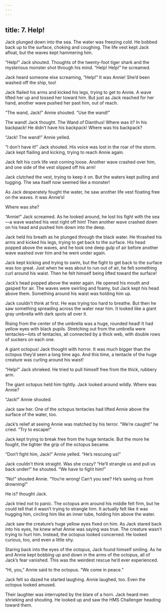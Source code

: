 ```yaml
---
---
---
```

title: 7. Help!
---




Jack plunged down into the sea. The water was freezing cold. He bobbed back up to the surface, choking and coughing. The life vest kept Jack afloat, but the waves kept hammering him.

“Help!” Jack shouted. Thoughts of the twenty-foot tiger shark and the mysterious monster shot through his mind. “Help! Help!” he screamed.

Jack heard someone else screaming, “Help!” It was Annie! She’d been washed off the ship, too!

Jack flailed his arms and kicked his legs, trying to get to Annie. A wave lifted her up and tossed her toward him. But just as Jack reached for her hand, another wave pushed her past him, out of reach.

“The wand, Jack!” Annie shouted. “Use the wand!”

The wand! Jack thought. The Wand of Dianthus! Where was it? In his backpack! He didn’t have his backpack! Where was his backpack?

“Jack! The wand!” Annie yelled.

“I don’t have it!” Jack shouted. His voice was lost in the roar of the storm. Jack kept flailing and kicking, trying to reach Annie again.

Jack felt his cork life vest coming loose. Another wave crashed over him, and one side of the vest slipped off his arm!

Jack clutched the vest, trying to keep it on. But the waters kept pulling and tugging. The sea itself now seemed like a monster!

As Jack desperately fought the water, he saw another life vest floating free on the waves. It was Annie’s!

Where was she?

“Annie!” Jack screamed. As he looked around, he lost his fight with the sea—a wave washed his vest right off him! Then another wave crashed down on his head and pushed him down into the deep.

Jack held his breath as he plunged through the black water. He thrashed his arms and kicked his legs, trying to get back to the surface. His head popped above the waves, and he took one deep gulp of air before another wave washed over him and he went under again.

Jack kept kicking and trying to swim, but the fight to get back to the surface was too great. Just when he was about to run out of air, he felt something curl around his waist. Then he felt himself being lifted toward the surface!

Jack’s head popped above the water again. He opened his mouth and gasped for air. The waves were swirling and foamy, but Jack kept his head above them. Something around his waist was holding him up.

Jack couldn’t think at first. He was trying too hard to breathe. But then he saw something spreading across the water near him. It looked like a giant gray umbrella with dark spots all over it.

Rising from the center of the umbrella was a huge, rounded head! It had yellow eyes with black pupils. Stretching out from the umbrella were tentacles—lots of tentacles, all connected by a thick web, with double rows of suckers on each one.

A giant octopus! Jack thought with horror. It was much bigger than the octopus they’d seen a long time ago. And this time, a tentacle of the huge creature was curling around his waist!

“Help!” Jack shrieked. He tried to pull himself free from the thick, rubbery arm.

The giant octopus held him tightly. Jack looked around wildly. Where was Annie?



“Jack!” Annie shouted.

Jack saw her. One of the octopus tentacles had lifted Annie above the surface of the water, too.

Jack’s relief at seeing Annie was matched by his terror. “We’re caught!” he cried. “Try to escape!”

Jack kept trying to break free from the huge tentacle. But the more he fought, the tighter the grip of the octopus became.

“Don’t fight him, Jack!” Annie yelled. “He’s rescuing us!”

Jack couldn’t think straight. Was she crazy? “He’ll strangle us and pull us back under!” he shouted. “We have to fight him!”

“No!” shouted Annie. “You’re wrong! Can’t you see? He’s saving us from drowning!”

He is? thought Jack.

Jack tried not to panic. The octopus arm around his middle felt firm, but he could tell that it wasn’t trying to strangle him. It actually felt like it was hugging him, circling him like an inner tube, holding him above the water.

Jack saw the creature’s huge yellow eyes fixed on him. As Jack stared back into his eyes, he knew what Annie was saying was true. The creature wasn’t trying to hurt him. Instead, the octopus looked concerned. He looked curious, too, and even a little shy.

Staring back into the eyes of the octopus, Jack found himself smiling. As he and Annie kept bobbing up and down in the arms of the octopus, all of Jack’s fear vanished. This was the weirdest rescue he’d ever experienced.

“Hi, you,” Annie said to the octopus. “We come in peace.”

Jack felt so dazed he started laughing. Annie laughed, too. Even the octopus looked amused.

Their laughter was interrupted by the blare of a horn. Jack heard men shrieking and shouting. He looked up and saw the HMS Challenger heading toward them.